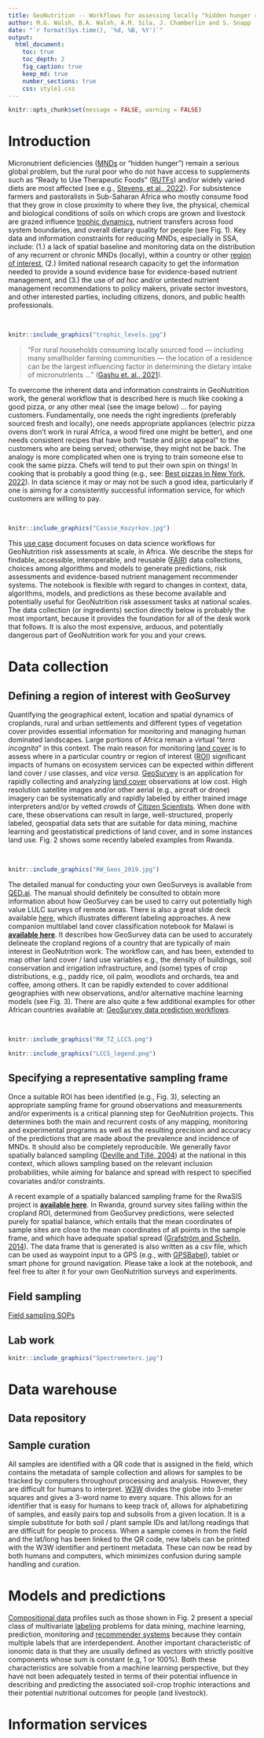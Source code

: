 ```yaml
---
title: GeoNutrition -- Workflows for assessing locally "hidden hunger risks" at scale
author: M.G. Walsh, B.A. Walsh, A.M. Sila, J. Chamberlin and S. Snapp
date: "`r format(Sys.time(), '%d, %B, %Y')`"
output:
  html_document:
    toc: true
    toc_depth: 2
    fig_caption: true
    keep_md: true
    number_sections: true
    css: style1.css
---
```


```r
knitr::opts_chunk$set(message = FALSE, warning = FALSE)
```

# Introduction

Micronutrient deficiencies ([MNDs](https://www.sciencedirect.com/topics/agricultural-and-biological-sciences/micronutrient-deficiency) or "hidden hunger") remain a serious global problem, but the rural poor who do not have access to supplements such as "Ready to Use Therapeutic Foods" ([RUTFs](https://www.unicef.org/supply/stories/saving-lives-rutf-ready-use-therapeutic-food)) and/or widely varied diets are most affected (see e.g., [Stevens, et al., 2022](https://www.thelancet.com/action/showPdf?pii=S2214-109X%2822%2900367-9)). For subsistence farmers and pastoralists in Sub-Saharan Africa who mostly consume food that they grow in close proximity to where they live, the physical, chemical and biological conditions of soils on which crops are grown and livestock are grazed influence [trophic dynamics](https://en.wikipedia.org/wiki/Trophic_level), nutrient transfers across food system boundaries, and overall dietary quality for people (see Fig. 1). Key data and information constraints for reducing MNDs, especially in SSA, include: (1.) a lack of spatial baseline and monitoring data on the distribution of any recurrent or chronic MNDs (locally), within a country or other [region of interest](https://en.wikipedia.org/wiki/Region_of_interest), (2.) limited national research capacity to get the information needed to provide a sound evidence base for evidence-based nutrient management, and (3.) the use of *ad hoc* and/or untested nutrient management recommendations to policy makers, private sector investors, and other interested parties, including citizens, donors, and public health professionals.

<br>
```r

knitr::include_graphics("trophic_levels.jpg")
```

> "For rural households consuming locally sourced food — including many smallholder farming communities — the location of a residence can be the largest influencing factor in determining the dietary intake of micronutrients ..." ([Gashu et. al., 2021](https://www.nature.com/articles/s41586-021-03559-3)). 

To overcome the inherent data and information constraints in GeoNutrition work, the general workflow that is described here is much like cooking a good pizza, or any other meal (see the image below) ... for paying customers. Fundamentally, one needs the right ingredients (preferably sourced fresh and locally), one needs appropriate appliances (electric pizza ovens don't work in rural Africa, a wood fired one might be better), and one needs consistent recipes that have both "taste and price appeal" to the customers who are being served; otherwise, they might not be back. The analogy is more complicated when one is trying to train someone else to cook the same pizza. Chefs will tend to put their own spin on things! In cooking that is probably a good thing (e.g., see: [Best pizzas in New York, 2022](https://loving-newyork.com/best-pizza-in-nyc/)). In data science it may or may not be such a good idea, particularly if one is aiming for a consistently successful information service, for which customers are willing to pay.  

<br>
```r

knitr::include_graphics("Cassie_Kozyrkov.jpg")
```

This [use case](https://en.wikipedia.org/wiki/Use_case) document focuses on data science workflows for GeoNutrition risk assessments at scale, in Africa. We describe the steps for findable, accessible, interoperable, and reusable ([FAIR](https://www.nature.com/articles/sdata201618)) data collections, choices among algorithms and models to generate predictions, risk assessments and evidence-based nutrient management recommender systems. The notebook is flexible with regard to changes in context, data, algorithms, models, and predictions as these become available and potentially useful for GeoNutrition risk assessment tasks at national scales. The data collection (or ingredients) section directly below is probably the most important, because it provides the foundation for all of the desk work that follows. It is also the most expensive, arduous, and potentially dangerous part of GeoNutrition work for you and your crews.

# Data collection

## Defining a region of interest with GeoSurvey

Quantifying the geographical extent, location and spatial dynamics of croplands, rural and urban settlements and different types of vegetation cover provides essential information for monitoring and managing human dominated landscapes. Large portions of Africa remain a virtual "*terra incognita*" in this context. The main reason for monitoring [land cover](https://en.wikipedia.org/wiki/Land_cover) is to assess where in a particular country or region of interest ([ROI](https://en.wikipedia.org/wiki/Region_of_interest)) significant impacts of humans on ecosystem services can be expected within different land cover / use classes, and *vice versa*. [GeoSurvey](https://geosurvey.qed.ai/) is an application for rapidly collecting and analyzing [land cover](https://en.wikipedia.org/wiki/Land_cover) observations at low cost. High resolution satellite images and/or other aerial (e.g., aircraft or drone) imagery can be systematically and rapidly labeled by either trained image interpreters and/or by vetted *crowds* of [Citizen Scientists](https://en.wikipedia.org/wiki/Citizen_science). When done with care, these observations can result in large, well-structured, properly labeled, geospatial data sets that are suitable for data mining, machine learning and geostatistical predictions of land cover, and in some instances land use. Fig. 2 shows some recently labeled examples from Rwanda.

<br>
```r

knitr::include_graphics("RW_Geos_2019.jpg")
```

The detailed manual for conducting your own GeoSurveys is available from [QED.ai](https://docs.google.com/document/d/1y-HYUSYpDVESPdmEcl3I2kuL0bwrT41wMiq0zE9uzOs/edit). The manual should definitely be consulted to obtain more information about how GeoSurvey can be used to carry out potentially high value LULC surveys of remote areas. There is also a great slide deck available [here](https://docs.google.com/presentation/d/1vBQ-By8LLvyJQzMBFaqUuRwFFeL7Y8QXUtBifx-3jn4/edit#slide=id.g14d47405c8_0_0), which illustrates different labeling approaches. A new companion multilabel land cover classification notebook for Malawi is **[available here](https://africasoils.info/wp-content/uploads/2022/09/Stacked_multilabel_lccs.html)**. It describes how GeoSurvey data can be used to accurately delineate the cropland regions of a country that are typically of main interest in GeoNutrition work. The workflow can, and has been, extended to map other land cover / land use variables e.g., the density of buildings, soil conservation and irrigation infrastructure, and (some) types of crop distributions, e.g., paddy rice, oil palm, woodlots and orchards, tea and coffee, among others. It can be rapidly extended to cover additional geographies with new observations, and/or alternative machine learning models (see Fig. 3). There are also quite a few additional examples for other African countries available at: [GeoSurvey data prediction workflows](https://osf.io/vxc97/).

<br>
```r

knitr::include_graphics("RW_TZ_LCCS.png")
```

```r

knitr::include_graphics("LCCS_legend.png")
```

## Specifying a representative sampling frame

Once a suitable ROI has been identified (e.g., Fig. 3), selecting an appropriate sampling frame for ground observations and measurements and/or experiments is a critical planning step for GeoNutrition projects. This determines both the main and recurrent costs of any mapping, monitoring and experimental programs as well as the resulting precision and accuracy of the predictions that are made about the prevalence and incidence of MNDs. It should also be completely reproducible. We generally favor spatially balanced sampling ([Deville and Tillé, 2004](https://academic.oup.com/biomet/article-abstract/91/4/893/459329?redirectedFrom=fulltext)) at the national in this context, which allows sampling based on the relevant inclusion probabilities, while aiming for balance and spread with respect to speciﬁed covariates and/or constraints. 

A recent example of a spatially balanced sampling frame for the RwaSIS project is **[available here](https://africasoils.info/wp-content/uploads/2022/07/RwaSIS_cropland_sample.html)**. In Rwanda, ground survey sites falling within the cropland ROI, determined from GeoSurvey predictions, were selected purely for spatial balance, which entails that the mean coordinates of sample sites are close to the mean coordinates of all points in the sample frame, and which have adequate spatial spread ([Grafström and Schelin, 2014](https://cran.r-project.org/web/packages/BalancedSampling/index.html)). The data frame that is generated is also written as a csv file, which can be used as waypoint input to a GPS (e.g., with [GPSBabel](https://www.gpsbabel.org)), tablet or smart phone for ground navigation. Please take a look at the notebook, and feel free to alter it for your own GeoNutrition surveys and experiments.

## Field sampling

[Field sampling SOPs](https://africasoils.info/wp-content/uploads/2023/01/AfSIS_field_sampling_SOP.html)

## Lab work

```r

knitr::include_graphics("Spectrometers.jpg")
```

# Data warehouse

## Data repository

## Sample curation

All samples are identified with a QR code that is assigned in the field, which contains the metadata of sample collection and allows for samples to be tracked by computers throughout processing and analysis. However, they are difficult for humans to interpret. [W3W](https://what3words.com/) divides the globe into 3-meter squares and gives a 3-word name to every square. This allows for an identifier that is easy for humans to keep track of, allows for alphabetizing of samples, and easily pairs top and subsoils from a given location. It is a simple substitute for both soil / plant sample IDs and lat/long readings that are difficult for people to process. When a sample comes in from the field and the lat/long has been linked to the QR code, new labels can be printed with the W3W identifier and pertinent metadata. These can now be read by both humans and computers, which minimizes confusion during sample handling and curation.

# Models and predictions

[Compositional data](https://doi.org/10.3389/fpls.2013.00039) profiles such as those shown in Fig. 2 present a special class of multivariate [labeling](https://en.wikipedia.org/wiki/Labeled_data) problems for data mining, machine learning, prediction, monitoring and [recommender systems](https://en.wikipedia.org/wiki/Recommender_system) because they contain multiple labels that are interdependent. Another important characteristic of ionomic data is that they are usually defined as vectors with strictly positive components whose sum is constant (e.g, 1 or 100%). Both these characteristics are solvable from a machine learning perspective, but they have not been adequately tested in terms of their potential influence in describing and predicting the associated soil-crop trophic interactions and their potential nutritional outcomes for people (and livestock).


# Information services

